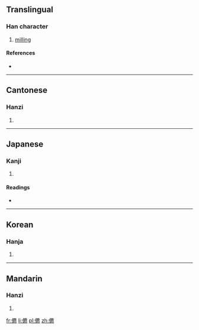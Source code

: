==Translingual==

===Han character===
{{Han char|rn=9|rad=人|as=15|sn=17|four=2023<sub>1</sub>|canj=人戈心火 (OIPF)|ids=⿰亻麃}}

# [[milling]]

====References====
* {{Han ref|kx=0120.240|dkj=01257|dj=0254.220|hdz=10235.120|uh=5126|ud=20774|bh=ECB9|bd=60601}}

----

==Cantonese==

===Hanzi===
{{yue-hanzi|jyut=|y=biu1}}

# {{defn|lang=yue|sort=人15}}

----

==Japanese==

===Kanji===
{{ja-kanji|grade=|rs=人15}}

# {{defn|lang=ja|sort=人15}}

====Readings====
* {{ja-readings|on=[[ひょう]] (hyō)|kun=[[さかんなさま]] (sakannasama)}}

----

==Korean==

===Hanja===
{{ko-hanja|hangeul=표|rv=pyo|mr=p'yo}}

# {{defn|lang=ko|sort=人15}}

----

==Mandarin==

===Hanzi===
{{cmn-hanzi|pin=[[biāo]] ([[biao1]])|wg=piao<sup>1</sup>}}

# {{defn|lang=cmn|sort=人15}}

[[fr:儦]]
[[li:儦]]
[[pl:儦]]
[[zh:儦]]